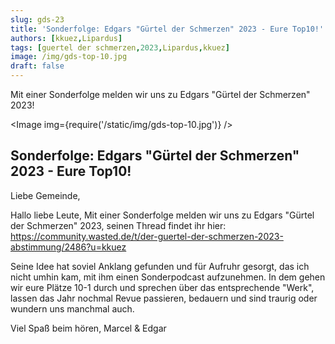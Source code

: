 ```yaml
---
slug: gds-23
title: 'Sonderfolge: Edgars "Gürtel der Schmerzen" 2023 - Eure Top10!'
authors: [kkuez,Lipardus]
tags: [guertel der schmerzen,2023,Lipardus,kkuez]
image: /img/gds-top-10.jpg
draft: false
---
```



Mit einer Sonderfolge melden wir uns zu Edgars "Gürtel der Schmerzen" 2023!

<Image img={require('/static/img/gds-top-10.jpg')} />

<!--truncate-->

## Sonderfolge: Edgars "Gürtel der Schmerzen" 2023 - Eure Top10!

Liebe Gemeinde,

Hallo liebe Leute,
Mit einer Sonderfolge melden wir uns zu Edgars "Gürtel der Schmerzen" 2023, seinen Thread findet ihr hier:
https://community.wasted.de/t/der-guertel-der-schmerzen-2023-abstimmung/2486?u=kkuez

Seine Idee hat soviel Anklang gefunden und für Aufruhr gesorgt, das ich nicht umhin kam, mit ihm einen Sonderpodcast aufzunehmen.
In dem gehen wir eure Plätze 10-1 durch und sprechen über das entsprechende "Werk", lassen das Jahr nochmal Revue passieren, bedauern und sind traurig oder wundern uns manchmal auch.

Viel Spaß beim hören,
Marcel & Edgar

<ReactPlayer
    width="100%"
    height="50px"
    controls
    url='https://m10z.picnotes.de/DasGesprocheneWort/DasGesprocheneWort_001.mp3'
/>
